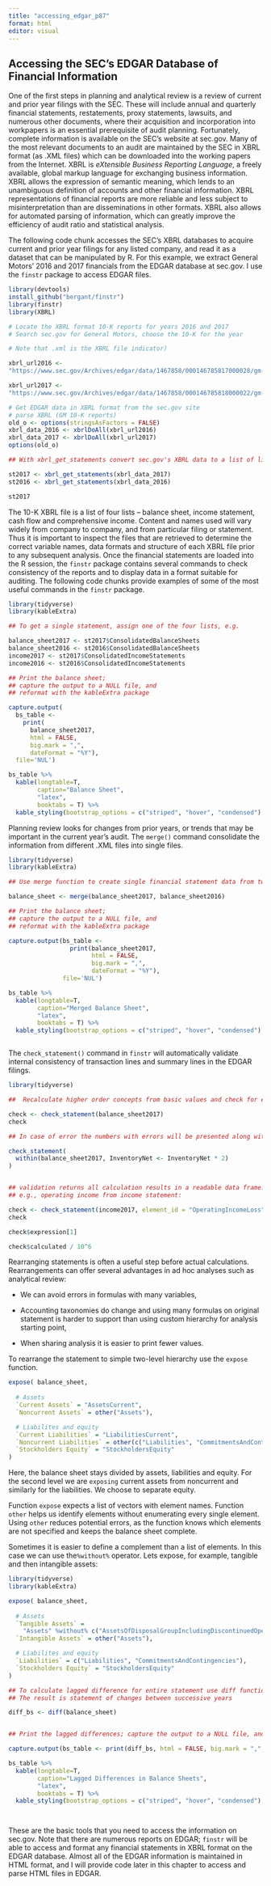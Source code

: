 ---
title: "accessing_edgar_p87"
format: html
editor: visual
---

## Accessing the SEC's EDGAR Database of Financial Information 

One of the first steps in planning and analytical review is a review of current and prior year filings with the SEC.  These will include annual and quarterly financial statements, restatements, proxy statements, lawsuits, and numerous other documents, where their acquisition and incorporation into workpapers is an essential prerequisite of audit planning.  Fortunately, complete information is available on the SEC's website at sec.gov.  Many of the most relevant documents to an audit are maintained by the SEC in XBRL format (as .XML files) which can be downloaded into the working papers from the Internet.  XBRL is *eXtensible Business Reporting Language*, a freely available, global markup language for exchanging business information.   XBRL allows the expression of semantic meaning, which lends to an unambiguous definition of accounts and other financial information.   XBRL representations of financial reports are more reliable and less subject to misinterpretation than are disseminations in other formats.  XBRL also allows for automated parsing of information, which can greatly improve the efficiency of audit ratio and statistical analysis.

The following code chunk accesses the SEC's XBRL databases to acquire current and prior year filings for any listed company, and read it as a dataset that can be manipulated by R.  For this example, we extract General Motors' 2016 and 2017 financials from the EDGAR database at sec.gov.  I use the `finstr` package to access EDGAR files.

```{r message=F,error=F, warning=F}

library(devtools)
install_github("bergant/finstr")
library(finstr)
library(XBRL)

# Locate the XBRL format 10-K reports for years 2016 and 2017
# Search sec.gov for General Motors, choose the 10-K for the year

# Note that .xml is the XBRL file indicator)

xbrl_url2016 <-
"https://www.sec.gov/Archives/edgar/data/1467858/000146785817000028/gm-20161231.xml"

xbrl_url2017 <-
"https://www.sec.gov/Archives/edgar/data/1467858/000146785818000022/gm-20171231.xml"

# Get EDGAR data in XBRL format from the sec.gov site
# parse XBRL (GM 10-K reports)
old_o <- options(stringsAsFactors = FALSE)
xbrl_data_2016 <- xbrlDoAll(xbrl_url2016)
xbrl_data_2017 <- xbrlDoAll(xbrl_url2017)
options(old_o)

## With xbrl_get_statements convert sec.gov's XBRL data to a list of lists

st2017 <- xbrl_get_statements(xbrl_data_2017)
st2016 <- xbrl_get_statements(xbrl_data_2016)

st2017 

```


The 10-K XBRL file is a list of four lists -- balance sheet, income statement, cash flow and comprehensive income.  Content and names used will vary widely from company to company, and from particular filing or statement. Thus it is important to inspect the files that are retrieved to determine the correct variable names, data formats and structure of each XBRL file prior to any subsequent analysis.  Once the financial statements are loaded into the R session, the `finstr` package contains several commands to check consistency of the reports and to display data in a format suitable for auditing.  The following code chunks provide examples of some of the most useful commands in the `finstr` package.


```{r  message=F,error=F, warning=F}


library(tidyverse)
library(kableExtra)

## To get a single statement, assign one of the four lists, e.g.

balance_sheet2017 <- st2017$ConsolidatedBalanceSheets
balance_sheet2016 <- st2016$ConsolidatedBalanceSheets
income2017 <- st2017$ConsolidatedIncomeStatements
income2016 <- st2016$ConsolidatedIncomeStatements

## Print the balance sheet; 
## capture the output to a NULL file, and 
## reformat with the kableExtra package

capture.output(
  bs_table <- 
    print(
      balance_sheet2017, 
      html = FALSE, 
      big.mark = ",",    
      dateFormat = "%Y"), 
  file='NUL')

bs_table %>% 
  kable(longtable=T, 
        caption="Balance Sheet",
        "latex", 
        booktabs = T) %>% 
  kable_styling(bootstrap_options = c("striped", "hover", "condensed"), full_width = F, font_size=10) 


```


Planning review looks for changes from prior years, or trends that may be important in the current year's audit.  The `merge()` command consolidate the information from different .XML files into single files.


```{r message=F,error=F, warning=F}


library(tidyverse)
library(kableExtra)

## Use merge function to create single financial statement data from two statements.

balance_sheet <- merge(balance_sheet2017, balance_sheet2016)

## Print the balance sheet; 
## capture the output to a NULL file, and 
## reformat with the kableExtra package

capture.output(bs_table <- 
                 print(balance_sheet2017, 
                       html = FALSE, 
                       big.mark = ",", 
                       dateFormat = "%Y"), 
               file='NUL')

bs_table %>% 
  kable(longtable=T, 
        caption="Merged Balance Sheet",
        "latex", 
        booktabs = T) %>% 
  kable_styling(bootstrap_options = c("striped", "hover", "condensed"), full_width = F, font_size=10) 



```


The `check_statement()` command in `finstr` will automatically validate internal consistency of transaction lines and summary lines in the EDGAR filings.


```{r message=F,error=F, warning=F}

library(tidyverse)

##  Recalculate higher order concepts from basic values and check for errors.

check <- check_statement(balance_sheet2017)
check

## In case of error the numbers with errors will be presented along with elements:

check_statement(
  within(balance_sheet2017, InventoryNet <- InventoryNet * 2)
)


## validation returns all calculation results in a readable data frame. 
## e.g., operating income from income statement:

check <- check_statement(income2017, element_id = "OperatingIncomeLoss")
check

check$expression[1]

check$calculated / 10^6

```


Rearranging statements is often a useful step before actual calculations.  Rearrangements can offer several advantages in ad hoc analyses such as analytical review:

- We can avoid errors in formulas with many variables,

- Accounting taxonomies do change and using many formulas on original statement is harder to support than using custom hierarchy for analysis starting point,

- When sharing analysis it is easier to print fewer values.

To rearrange the statement to simple two-level hierarchy use the `expose` function.


```{r message=F,error=F, warning=F}

expose( balance_sheet,
  
  # Assets
  `Current Assets` = "AssetsCurrent",
  `Noncurrent Assets` = other("Assets"),

  # Liabilites and equity
  `Current Liabilities` = "LiabilitiesCurrent",
  `Noncurrent Liabilities` = other(c("Liabilities", "CommitmentsAndContingencies")),
  `Stockholders Equity` = "StockholdersEquity"
)

```

Here, the balance sheet stays divided by assets, liabilities and equity. For the second level we are `exposing` current assets from noncurrent and similarly for the liabilities. We choose to separate equity.

Function `expose` expects a list of vectors with element names. Function `other` helps us identify elements without enumerating every single element. Using `other` reduces potential errors, as the function knows which elements are not specified and keeps the balance sheet complete.

Sometimes it is easier to define a complement than a list of elements. In this case we can use the`%without%` operator. Lets expose, for example, tangible and then intangible assets:


```{r message=F,error=F, warning=F}

library(tidyverse)
library(kableExtra)

expose( balance_sheet,
  
  # Assets
  `Tangible Assets` = 
    "Assets" %without% c("AssetsOfDisposalGroupIncludingDiscontinuedOperationCurrent", "NotesAndLoansReceivableNetCurrent","gm_AssetsSubjecttoorAvailableforOperatingLeaseNetCurrent"),
  `Intangible Assets` = other("Assets"),

  # Liabilites and equity
  `Liabilities` = c("Liabilities", "CommitmentsAndContingencies"),
  `Stockholders Equity` = "StockholdersEquity"
)

## To calculate lagged difference for entire statement use diff function. 
## The result is statement of changes between successive years

diff_bs <- diff(balance_sheet)


## Print the lagged differences; capture the output to a NULL file, and reformat with the kableExtra package

capture.output(bs_table <- print(diff_bs, html = FALSE, big.mark = ",", dateFormat = "%Y"), file='NUL')

bs_table %>% 
  kable(longtable=T, 
        caption="Lagged Differences in Balance Sheets",
        "latex", 
        booktabs = T) %>% 
  kable_styling(bootstrap_options = c("striped", "hover", "condensed"), full_width = F, font_size=10) 




```


These are the basic tools that you need to access the information on sec.gov.  Note that there are numerous reports on EDGAR; `finstr` will be able to access and format any financial statements in XBRL format on the EDGAR database.  Almost all of the EDGAR information is maintained in HTML format, and I will provide code later in this chapter to access and parse HTML files in EDGAR.


